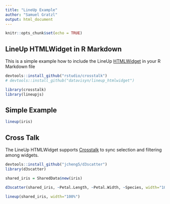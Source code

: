 ```yaml
---
title: "LineUp Example"
author: "Samuel Gratzl"
output: html_document
---
```


```r
knitr::opts_chunk$set(echo = TRUE)
```

## LineUp HTMLWidget in R Markdown

This is a simple example how to include the LineUp [HTMLWidget](http://www.htmlwidgets.org/) in your R Markdown file

```r
devtools::install_github("rstudio/crosstalk")
# devtools::install_github("datavisyn/lineup_htmlwidget")

library(crosstalk)
library(lineupjs)
```

## Simple Example

```r

lineup(iris)
```


## Cross Talk

The LineUp HTMLWidget supports [Crosstalk](http://rstudio.github.io/crosstalk/) to sync selection and filtering among widgets.


```r
devtools::install_github("jcheng5/d3scatter")
library(d3scatter)

shared_iris = SharedData$new(iris)

d3scatter(shared_iris, ~Petal.Length, ~Petal.Width, ~Species, width="100%")
```

```r
lineup(shared_iris, width="100%")
```
